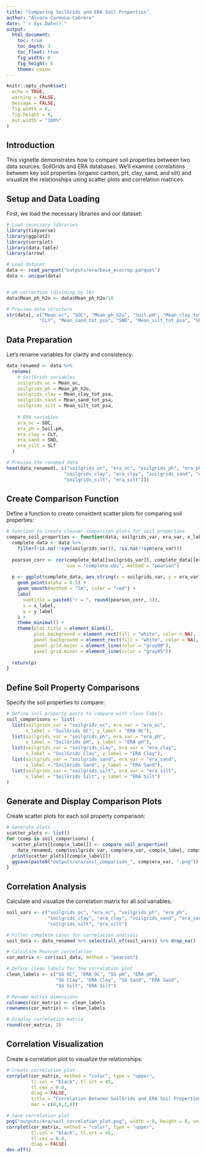 ```yaml
---
title: "Comparing SoilGrids and ERA Soil Properties"
author: "Álvaro Carmona-Cabrero"
date: "`r Sys.Date()`"
output: 
  html_document:
    toc: true
    toc_depth: 3
    toc_float: true
    fig_width: 8
    fig_height: 6
    theme: cosmo
---
```


```r
knitr::opts_chunk$set(
  echo = TRUE,
  warning = FALSE,
  message = FALSE,
  fig.width = 8,
  fig.height = 6,
  out.width = "100%"
)
```

## Introduction

This vignette demonstrates how to compare soil properties between two data sources: SoilGrids and ERA databases. We'll examine correlations between key soil properties (organic carbon, pH, clay, sand, and silt) and visualize the relationships using scatter plots and correlation matrices.

## Setup and Data Loading

First, we load the necessary libraries and our dataset:

```r
# Load necessary libraries
library(tidyverse)
library(ggplot2)
library(corrplot)
library(data.table)
library(arrow)

# Load dataset
data <- read_parquet("outputs/era/base_ecocrop.parquet")
data <- unique(data)


# pH correction (dividing by 10)
data$Mean_ph_h2o <- data$Mean_ph_h2o/10

# Preview data structure
str(data[, c("Mean_oc", "SOC", "Mean_ph_h2o", "Soil.pH", "Mean_clay_tot_psa", 
            "CLY", "Mean_sand_tot_psa", "SND", "Mean_silt_tot_psa", "SLT")])
```

## Data Preparation

Let's rename variables for clarity and consistency:

```r
data_renamed <- data %>%
  rename(
    # SoilGrids variables
    soilgrids_oc = Mean_oc,
    soilgrids_ph = Mean_ph_h2o,
    soilgrids_clay = Mean_clay_tot_psa,
    soilgrids_sand = Mean_sand_tot_psa,
    soilgrids_silt = Mean_silt_tot_psa,
    
    # ERA variables
    era_oc = SOC,
    era_ph = Soil.pH,
    era_clay = CLY,
    era_sand = SND,
    era_silt = SLT
  )

# Preview the renamed data
head(data_renamed[, c("soilgrids_oc", "era_oc", "soilgrids_ph", "era_ph", 
                     "soilgrids_clay", "era_clay", "soilgrids_sand", "era_sand", 
                     "soilgrids_silt", "era_silt")])
```

## Create Comparison Function

Define a function to create consistent scatter plots for comparing soil properties:

```r
# Function to create cleaner comparison plots for soil properties
compare_soil_properties <- function(data, soilgrids_var, era_var, x_label, y_label) {
  complete_data <- data %>% 
    filter(!is.na(!!sym(soilgrids_var)), !is.na(!!sym(era_var)))
  
  pearson_corr <- cor(complete_data[[soilgrids_var]], complete_data[[era_var]], 
                      use = "complete.obs", method = "pearson")
  
  p <- ggplot(complete_data, aes_string(x = soilgrids_var, y = era_var)) +
    geom_point(alpha = 0.5) +
    geom_smooth(method = "lm", color = "red") +
    labs(
      subtitle = paste0("r = ", round(pearson_corr, 3)),
      x = x_label,
      y = y_label
    ) +
    theme_minimal() +
    theme(plot.title = element_blank(),
          plot.background = element_rect(fill = "white", color = NA),
          panel.background = element_rect(fill = "white", color = NA),
          panel.grid.major = element_line(color = "gray90"),
          panel.grid.minor = element_line(color = "gray95"))
  
  return(p)
}
```

## Define Soil Property Comparisons

Specify the soil properties to compare:

```r
# Define soil property pairs to compare with clean labels
soil_comparisons <- list(
  list(soilgrids_var = "soilgrids_oc", era_var = "era_oc", 
       x_label = "SoilGrids OC", y_label = "ERA OC"),
  list(soilgrids_var = "soilgrids_ph", era_var = "era_ph", 
       x_label = "SoilGrids pH", y_label = "ERA pH"),
  list(soilgrids_var = "soilgrids_clay", era_var = "era_clay", 
       x_label = "SoilGrids Clay", y_label = "ERA Clay"),
  list(soilgrids_var = "soilgrids_sand", era_var = "era_sand", 
       x_label = "SoilGrids Sand", y_label = "ERA Sand"),
  list(soilgrids_var = "soilgrids_silt", era_var = "era_silt", 
       x_label = "SoilGrids Silt", y_label = "ERA Silt")
)
```

## Generate and Display Comparison Plots

Create scatter plots for each soil property comparison:

```r
# Generate plots
scatter_plots <- list()
for (comp in soil_comparisons) {
  scatter_plots[[comp$x_label]] <- compare_soil_properties(
    data_renamed, comp$soilgrids_var, comp$era_var, comp$x_label, comp$y_label)
  print(scatter_plots[[comp$x_label]])
  ggsave(paste0("outputs/era/soil_comparison_", comp$era_var, ".png"))
}
```

## Correlation Analysis

Calculate and visualize the correlation matrix for all soil variables:

```r
soil_vars <- c("soilgrids_oc", "era_oc", "soilgrids_ph", "era_ph", 
               "soilgrids_clay", "era_clay", "soilgrids_sand", "era_sand", 
               "soilgrids_silt", "era_silt")

# Filter complete cases for correlation analysis
soil_data <- data_renamed %>% select(all_of(soil_vars)) %>% drop_na()

# Calculate Pearson correlation
cor_matrix <- cor(soil_data, method = "pearson")

# Define clean labels for the correlation plot
clean_labels <- c("SG OC", "ERA OC", "SG pH", "ERA pH", 
                  "SG Clay", "ERA Clay", "SG Sand", "ERA Sand", 
                  "SG Silt", "ERA Silt")

# Rename matrix dimensions
colnames(cor_matrix) <- clean_labels
rownames(cor_matrix) <- clean_labels

# Display correlation matrix
round(cor_matrix, 2)
```

## Correlation Visualization

Create a correlation plot to visualize the relationships:

```r
# Create correlation plot
corrplot(cor_matrix, method = "color", type = "upper", 
         tl.col = "black", tl.srt = 45,
         tl.cex = 0.8, 
         diag = FALSE,
         title = "Correlation Between SoilGrids and ERA Soil Properties",
         mar = c(0,0,1,0))

# Save correlation plot
png("outputs/era/soil_correlation_plot.png", width = 8, height = 8, units = "in", res = 300)
corrplot(cor_matrix, method = "color", type = "upper", 
         tl.col = "black", tl.srt = 45,
         tl.cex = 0.8,
         diag = FALSE)
dev.off()
```
